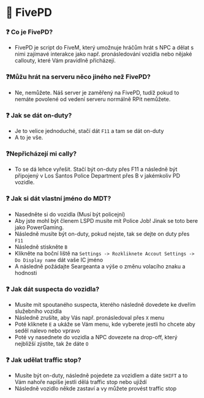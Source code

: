 # 👮 FivePD

### ❓ Co je FivePD?

- FivePD je script do FiveM, který umožnuje hráčům hrát s NPC a dělat s nimi zajímavé interakce jako např. pronásledování vozidla nebo nějaké callouty, které Vám pravidlně přicházejí.

### ❓Můžu hrát na serveru něco jiného než FivePD?

- Ne, nemůžete. Náš server je zaměřený na FivePD, tudíž pokud to nemáte povolené od vedení serveru normálně RPit nemůžete.

### ❓ Jak se dát on-duty?

- Je to velice jednoduché, stačí dát `F11` a tam se dát on-duty
- A to je vše.

### ❓Nepřicházejí mi cally?

- To se dá lehce vyřešit. Stačí být on-duty přes F11 a následně být připojený v Los Santos Police Department přes B v jakémkoliv PD vozidle.

### ❓ Jak si dát vlastní jméno do MDT?

- Nasedněte si do vozidla (Musí být policejní)
- Aby jste mohl být členem LSPD musíte mít Police Job! Jinak se toto bere jako PowerGaming.
- Následně musíte být on-duty, pokud nejste, tak se dejte on duty přes `F11`
- Následně stiskněte `B`
- Klikněte na boční liště na `Settings -> Rozkliknete Accout Settings -> Do Display name` dát vaše IC jméno
- A následně požádajte Seargeanta a výše o změnu volacího znaku a hodnosti

### ❓ Jak dát suspecta do vozidla?

- Musíte mít spoutaného suspecta, kterého následně dovedete ke dveřím služebního vozidla
- Následně zrušíte, aby Vás např. pronásledoval přes `X` menu
- Poté kliknete `E` a ukáže se Vám menu, kde vyberete jestli ho chcete aby seděl nalevo nebo vpravo
- Poté vy nasednete do vozidla a NPC dovezete na drop-off, který nejbližší zjistíte, tak že dáte `O`

### ❓ Jak udělat traffic stop?

- Musíte být on-duty, následně pojedete za vozidlem a dáte `SHIFT` a to Vám nahoře napíše jestli dělá traffic stop nebo ujiždí
- Následně vozidlo někde zastaví a vy můžete provést traffic stop
